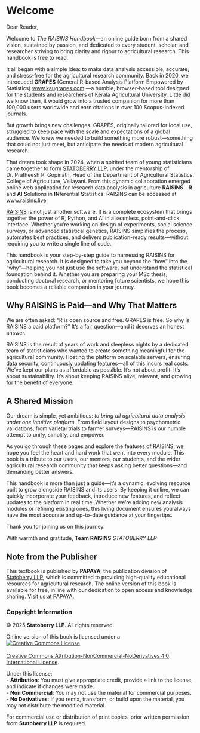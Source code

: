 # Welcome {.unnumbered}

Dear Reader,

Welcome to *The RAISINS Handbook*—an online guide born from a shared vision, sustained by passion, and dedicated to every student, scholar, and researcher striving to bring clarity and rigour to agricultural research. This handbook is free to read.

It all began with a simple idea: to make data analysis accessible, accurate, and stress-free for the agricultural research community. Back in 2020, we introduced **GRAPES** (General R-based Analysis Platform Empowered by Statistics) [www.kaugrapes.com](https://www.kaugrapes.com) —a humble, browser-based tool designed for the students and researchers of Kerala Agricultural University. Little did we know then, it would grow into a trusted companion for more than 100,000 users worldwide and earn citations in over 100 Scopus-indexed journals.

But growth brings new challenges. GRAPES, originally tailored for local use, struggled to keep pace with the scale and expectations of a global audience. We knew we needed to build something more robust—something that could not just meet, but anticipate the needs of modern agricultural research.

That dream took shape in 2024, when a spirited team of young statisticians came together to form [STATOBERRY LLP](https://www.statoberry.com/), under the mentorship of Dr. Pratheesh P. Gopinath, Head of the Department of Agricultural Statistics, College of Agriculture, Vellayani. From this dynamic collaboration emerged online web application for reseacrh data analysis in agriculture **RAISINS**—**R** and **AI** **S**olutions in **IN**ferential **S**tatistics. RAISINS can be accessed at [www.raisins.live](https://www.raisins.live/)

[RAISINS](https://www.raisins.live/) is not just another software. It is a complete ecosystem that brings together the power of R, Python, and AI in a seamless, point-and-click interface. Whether you're working on design of experiments, social science surveys, or advanced statistical genetics, RAISINS simplifies the process, automates best practices, and delivers publication-ready results—without requiring you to write a single line of code.

This handbook is your step-by-step guide to harnessing RAISINS for agricultural research. It is designed to take you beyond the "how" into the "why"—helping you not just use the software, but understand the statistical foundation behind it. Whether you are preparing your MSc thesis, conducting doctoral research, or mentoring future scientists, we hope this book becomes a reliable companion in your journey.

## Why RAISINS is Paid—and Why That Matters

We are often asked: “R is open source and free. GRAPES is free. So why is RAISINS a paid platform?” It’s a fair question—and it deserves an honest answer.

RAISINS is the result of years of work and sleepless nights by a dedicated team of statisticians who wanted to create something meaningful for the agricultural community. Hosting the platform on scalable servers, ensuring data security, continuously updating features—all of this incurs real costs. We’ve kept our plans as affordable as possible. It’s not about profit. It’s about sustainability. It’s about keeping RAISINS alive, relevant, and growing for the benefit of everyone.

## A Shared Mission

Our dream is simple, yet ambitious: *to bring all agricultural data analysis under one intuitive platform.* From field layout designs to psychometric validations, from varietal trials to farmer surveys—RAISINS is our humble attempt to unify, simplify, and empower.

As you go through these pages and explore the features of RAISINS, we hope you feel the heart and hard work that went into every module. This book is a tribute to our users, our mentors, our students, and the wider agricultural research community that keeps asking better questions—and demanding better answers.

This handbook is more than just a guide—it's a dynamic, evolving resource built to grow alongside RAISINS and its users. By keeping it online, we can quickly incorporate your feedback, introduce new features, and reflect updates to the platform in real time. Whether we're adding new analysis modules or refining existing ones, this living document ensures you always have the most accurate and up-to-date guidance at your fingertips.

Thank you for joining us on this journey.

With warmth and gratitude, **Team RAISINS** *STATOBERRY LLP*

## Note from the Publisher

This textbook is published by **PAPAYA**, the publication division of [Statoberry LLP](https://www.statoberry.com/), which is committed to providing high-quality educational resources for agricultural research. The online version of this book is available for free, in line with our dedication to open access and knowledge sharing. Visit us at [PAPAYA](https://www.statoberry.com/papaya).

### Copyright Information

© 2025 **Statoberry LLP**. All rights reserved.

Online version of this book is licensed under a\
<a rel="license" href="http://creativecommons.org/licenses/by-nc-nd/4.0/"><img src="https://i.creativecommons.org/l/by-nc-nd/4.0/88x31.png" alt="Creative Commons License" style="border-width:0"/></a><br />\
<a rel="license" href="http://creativecommons.org/licenses/by-nc-nd/4.0/">Creative Commons Attribution-NonCommercial-NoDerivatives 4.0 International License</a>.

Under this license:\
- **Attribution**: You must give appropriate credit, provide a link to the license, and indicate if changes were made.\
- **Non Commercial**: You may not use the material for commercial purposes.\
- **No Derivatives**: If you remix, transform, or build upon the material, you may not distribute the modified material.

For commercial use or distribution of print copies, prior written permission from **Statoberry LLP** is required.
